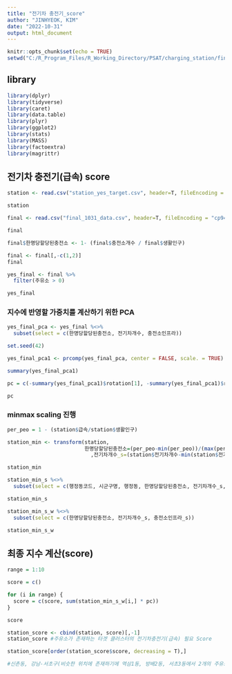 ---
title: "전기차 충전기_score"
author: "JINHYEOK, KIM"
date: "2022-10-31"
output: html_document
---

```{r setup, include=FALSE}
knitr::opts_chunk$set(echo = TRUE)
setwd("C:/R_Program_Files/R_Working_Directory/PSAT/charging_station/final_final") #경로설정
```

## library

```{r, message=F}
library(dplyr)
library(tidyverse)
library(caret)
library(data.table)
library(plyr)
library(ggplot2)
library(stats)
library(MASS)
library(factoextra)
library(magrittr)
```


## 전기차 충전기(급속) score

```{r}
station <- read.csv("station_yes_target.csv", header=T, fileEncoding = "cp949")

station
```

```{r}
final <- read.csv("final_1031_data.csv", header=T, fileEncoding = "cp949")

final
```

```{r}
final$한명당할당된충전소 <- 1- (final$충전소개수 / final$생활인구)

final <- final[,-c(1,2)]
final
```

```{r}
yes_final <- final %>%
  filter(주유소 > 0)

yes_final
```

### 지수에 반영할 가중치를 계산하기 위한 PCA
```{r}
yes_final_pca <- yes_final %<>%
  subset(select = c(한명당할당된충전소, 전기차개수, 충전소인프라))

set.seed(42)

yes_final_pca1 <- prcomp(yes_final_pca, center = FALSE, scale. = TRUE) ; yes_final_pca1

summary(yes_final_pca1)
```

```{r}
pc = c(-summary(yes_final_pca1)$rotation[1], -summary(yes_final_pca1)$rotation[2], -summary(yes_final_pca1)$rotation[3])

pc
```

### minmax scaling 진행

```{r}

per_peo = 1 - (station$급속/station$생활인구)

station_min <- transform(station,
                         한명당할당된충전소=(per_peo-min(per_peo))/(max(per_peo)-min(per_peo))
                           ,전기차개수_s=(station$전기차개수-min(station$전기차개수))/(max(station$전기차개수)-min(station$전기차개수)),  충전소인프라_s=(station$충전소인프라-min(station$충전소인프라))/(max(station$충전소인프라)-min(station$충전소인프라)))

station_min
```

```{r}
station_min_s %<>%
  subset(select = c(행정동코드, 시군구명, 행정동, 한명당할당된충전소, 전기차개수_s, 충전소인프라_s))

station_min_s
```

```{r}
station_min_s_w %<>%
  subset(select = c(한명당할당된충전소, 전기차개수_s, 충전소인프라_s))

station_min_s_w
```

## 최종 지수 계산(score)
```{r}
range = 1:10

score = c()

for (i in range) {
  score = c(score, sum(station_min_s_w[i,] * pc))
}

score
```

```{r}
station_score <- cbind(station, score)[,-1]
station_score #주유소가 존재하는 타겟 클러스터의 전기차충전기(급속) 필요 Score
```

```{r}
station_score[order(station_score$score, decreasing = T),]

#신촌동, 강남-서초구(비슷한 위치에 존재하기에 역삼1동, 방배2동, 서초3동에서 2개의 주유소 선정)
```

